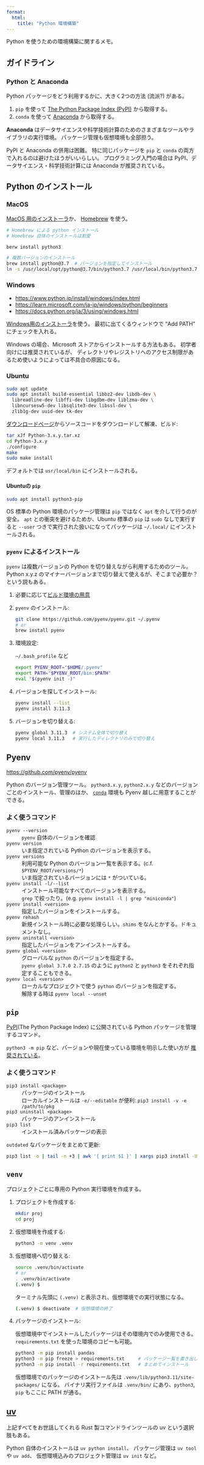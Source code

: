 ```yaml
---
format:
  html:
    title: "Python 環境構築"
---
```


Python を使うための環境構築に関するメモ。


## ガイドライン

### Python と Anaconda

Python パッケージをどう利用するかに、大きく2つの方法 (流派?) がある。

1. `pip` を使って [The Python Package Index (PyPI)](https://pypi.org/) から取得する。
2. `conda` を使って [Anaconda](https://www.anaconda.com/) から取得する。

::: {.note}

**Anaconda** はデータサイエンスや科学技術計算のためのさまざまなツールやライブラリの実行環境。
パッケージ管理も仮想環境も全部担う。

:::

PyPI と Anaconda の併用は困難。
特に同じパッケージを `pip` と `conda` の両方で入れるのは避けたほうがいいらしい。
プログラミング入門の場合は PyPI、データサイエンス・科学技術計算には Anaconda が推奨されている。


## Python のインストール

### MacOS

[MacOS 用のインストーラ](https://www.python.org/downloads/mac-osx/)か、
[Homebrew](https://brew.sh) を使う。

```sh
# Homebrew による python インストール
# Homebrew 自体のインストールは割愛

berw install python3

# 複数バージョンのインストール
brew install python@3.7  # バージョンを指定してインストール
ln -s /usr/local/opt/python@3.7/bin/python3.7 /usr/local/bin/python3.7  # /usr/local/bin/ にシンボリックリンク
```

### Windows

- <https://www.python.jp/install/windows/index.html>
- <https://learn.microsoft.com/ja-jp/windows/python/beginners>
- <https://docs.python.org/ja/3/using/windows.html>

[Windows用のインストーラ](https://www.python.org/downloads/windows/)を使う。
最初に出てくるウィンドウで "Add PATH" にチェックを入れる。

Windows の場合、Microsoft ストアからインストールする方法もある。
初学者向けには推奨されているが、
ディレクトリやレジストリへのアクセス制限があるため使いようによっては不具合の原因になる。

### Ubuntu

```sh
sudo apt update
sudo apt install build-essential libbz2-dev libdb-dev \
  libreadline-dev libffi-dev libgdbm-dev liblzma-dev \
  libncursesw5-dev libsqlite3-dev libssl-dev \
  zlib1g-dev uuid-dev tk-dev
```

[ダウンロードページ](https://www.python.org/)からソースコードをダウンロードして解凍、ビルド:

```sh
tar xJf Python-3.x.y.tar.xz
cd Python-3.x.y
./configure
make
sudo make install
```

デフォルトでは `usr/local/bin` にインストールされる。

#### Ubuntuの `pip`

```sh
sudo apt install python3-pip
```

OS 標準の Python 環境のパッケージ管理は `pip` ではなく `apt` を介して行うのが安全。
`apt` との衝突を避けるためか、Ubuntu 標準の `pip` は `sudo` なしで実行すると
`--user` つきで実行された扱いになってパッケージは `~/.local/` にインストールされる。

### `pyenv` によるインストール

`pyenv` は複数バージョンの Python を切り替えながら利用するためのツール。
Python x.y.z のマイナーバージョンまで切り替えて使えるが、そこまで必要か？という説もある。

1. 必要に応じて[ビルド環境の用意](https://github.com/pyenv/pyenv/wiki#suggested-build-environment)

1. `pyenv` のインストール:

   ```sh
   git clone https://github.com/pyenv/pyenv.git ~/.pyenv
   # or
   brew install pyenv
   ```

1. 環境設定:

   `~/.bash_profile` など

   ```sh
   export PYENV_ROOT="$HOME/.pyenv"
   export PATH="$PYENV_ROOT/bin:$PATH"
   eval "$(pyenv init -)"
   ```

1. バージョンを探してインストール:

   ```sh
   pyenv install --list
   pyenv install 3.11.3
   ```

1. バージョンを切り替える:

   ```sh
   pyenv global 3.11.3  # システム全体で切り替え
   pyenv local 3.11.3   # 実行したディレクトリのみで切り替え
   ```


## Pyenv

<https://github.com/pyenv/pyenv>

Python のバージョン管理ツール。
`python3.x.y`, `python2.x.y` などのバージョンごとのインストール、管理のほか、
[`conda`](https://www.anaconda.com/) 環境も Pyenv 越しに用意することができる。

### よく使うコマンド

`pyenv --version`
: `pyenv` 自体のバージョンを確認

`pyenv version`
: いま指定されている Python のバージョンを表示する。

`pyenv versions`
: 利用可能な Python のバージョン一覧を表示する。(c.f. `$PYENV_ROOT/versions/*`)
: いま指定されているバージョンには `*` がついている。

`pyenv install -l/--list`
: インストール可能なすべてのバージョンを表示する。
: `grep` で絞ったり。(e.g. `pyenv install -l | grep "miniconda"`)

`pyenv install <version>`
: 指定したバージョンをインストールする。

`pyenv rehash`
: 新規インストール時に必要な処理らしい。`shims` をなんとかする。ドキュメントなし。

`pyenv uninstall <version>`
: 指定したバージョンをアンインストールする。

`pyenv global <version>`
: グローバルな `python` のバージョンを指定する。
: `pyenv global 3.7.0 2.7.15` のように `python2` と `python3` をそれぞれ指定することもできる。

`pyenv local <version>`
: ローカルなプロジェクトで使う `python` のバージョンを指定する。
: 解除する時は `pyenv local --unset`


## `pip`

[PyPI](https://pypi.org/)(The Python Package Index) に公開されている
Python パッケージを管理するコマンド。

`python3 -m pip` など、バージョンや現在使っている環境を明示した使い方が
[推奨されている](https://www.python.jp/install/ubuntu/pip.html)。

### よく使うコマンド

`pip3 install <package>`
: パッケージのインストール
: ローカルインストールは `-e/--editable` が便利: `pip3 install -v -e /path/to/pkg`

`pip3 uninstall <package>`
: パッケージのアンインストール

`pip3 list`
: インストール済みパッケージの表示

`outdated` なパッケージをまとめて更新:

```sh
pip3 list -o | tail -n +3 | awk '{ print $1 }' | xargs pip3 install -U
```


## `venv`

プロジェクトごとに専用の Python 実行環境を作成する。

1. プロジェクトを作成する:

   ```sh
   mkdir proj
   cd proj
   ```

1. 仮想環境を作成する:

   ```sh
   python3 -m venv .venv
   ```

1. 仮想環境へ切り替える:

   ```sh
   source .venv/bin/activate
   # or
   . .venv/bin/activate
   (.venv) $
   ```

   ターミナル先頭に `(.venv)` と表示され、仮想環境での実行状態になる。

   ```sh
   (.venv) $ deactivate  # 仮想環境の終了
   ```

1. パッケージのインストール:

   仮想環境中でインストールしたパッケージはその環境内でのみ使用できる。
   `requirements.txt` を使った環境のコピーも可能。

   ```sh
   python3 -m pip install pandas
   python3 -m pip freeze > requirements.txt     # パッケージ一覧を書き出し
   python3 -m pip install -r requirements.txt   # まとめてインストール
   ```

   仮想環境でのパッケージのインストール先は `.venv/lib/python3.11/site-packages/` になる。
   バイナリ実行ファイルは `.venv/bin/` にあり、`python3`, `pip` もここに PATH が通る。


## [uv](./1_uv.qmd)

上記すべてをお世話してくれる Rust 製コマンドラインツールの uv という選択肢もある。

Python 自体のインストールは `uv python install`、
パッケージ管理は `uv tool` や `uv add`、
仮想環境込みのプロジェクト管理は `uv init` など。
